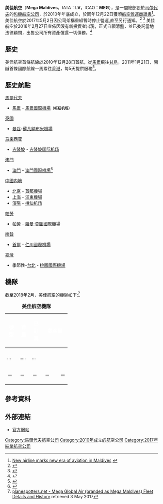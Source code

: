 {{Infobox_Airline
|airline=美佳航空<br />Mega Maldives
|logo=Mega Promoting Logo.jpg
|logo_size=200
|IATA=LV
|ICAO=MEG
|callsign=Sandbar
|parent=美佳航空服務（馬爾代夫）有限公司
|founded=2010年
|ceased=2017年5月
|headquarters= [[馬累|馬累]]
|key_people=George Weinmann（[[主席|主席]]）<br> Mifzal Ahmed（[[執行董事|執行董事]]）
|hubs=[[馬累國際機場|馬累國際機場]]
|focus_cities=
|frequent_flyer=BB airlines and Mega Maldives Alliance
|lounge=Plaza Premier Lounge
|alliance=
|fleet_size=0
|destinations=0
|country={{MDV}}
|website=http://www.megamaldivesair.com/
}}
'''美佳航空'''（'''Mega Maldives'''，IATA：'''LV'''，ICAO：'''MEG'''），是一間總部設於[[马尔代夫|马尔代夫]]的[[包機|包機]][[航空公司|航空公司]]，於2010年年底成立，於同年12月22日獲頒[[航空營運商證書|航空營運商證書]]<ref>[http://www.haveeru.com.mv/english/details/33945 New airline marks new era of aviation in Maldives] {{webarchive|url=https://web.archive.org/web/20110617041511/http://www.haveeru.com.mv/english/details/33945 |date=2011-06-17 }}</ref>。
美佳航空於2017年5月2日因公司架構重組暫時停止營運,直至另行通知。<ref>{{cite web |url=http://www.ttgasia.com/article.php?article_id=29365 |title=存档副本 |accessdate=2017-05-09 |deadurl=yes |archiveurl=https://web.archive.org/web/20170505084059/http://www.ttgasia.com/article.php?article_id=29365 |archivedate=2017-05-05 }}</ref>
<ref>{{Cite web |url=http://megamaldivesair.com/en/about-us/news-and-media/news/mega-maldives-airlines-announces-temporary-suspension-of-operations |title=MEGA Maldives Airlines Announces Temporary Suspension of Operations |access-date=2018-02-07 |archive-url=https://web.archive.org/web/20180207122553/http://megamaldivesair.com/en/about-us/news-and-media/news/mega-maldives-airlines-announces-temporary-suspension-of-operations |archive-date=2018-02-07 |dead-url=yes }}</ref>
美佳航空於2018年2月27日宣佈因沒有新投資者出現，正式自願清盤，並已委託當地法律顧問，出售公司所有資產償還一切債務。<ref>{{Cite web |url=http://newsroom.aviator.aero/mega-maldives-liquidation/ |title=存档副本 |access-date=2018-03-09 |archive-date=2019-11-14 |archive-url=https://web.archive.org/web/20191114070954/https://newsroom.aviator.aero/mega-maldives-liquidation/ |dead-url=no }}</ref>

== 歷史 ==


美佳航空首條航線於2010年12月28日首航，從[[馬累|馬累]]飛往[[甘島|甘島]]。2011年1月21日，開辦首條國際航線—馬累往[[香港|香港]]，每5天提供服務<ref>{{Cite web |url=http://airlineroute.net/2011/01/27/sp-27jan11/ |title=存档副本 |access-date=2011-02-20 |archive-date=2011-08-24 |archive-url=https://web.archive.org/web/20110824113027/http://airlineroute.net/2011/01/27/sp-27jan11/ |dead-url=no }}</ref>。

== 歷史航點 ==
;[[馬爾代夫|馬爾代夫]]
* [[馬累|馬累]] - [[馬累國際機場|馬累國際機場]]<small>'''（枢纽机场）'''</small>

;[[泰國|泰國]]
*[[曼谷|曼谷]]-[[蘇凡納布米機場|蘇凡納布米機場]]
;[[马来西亚|马来西亚]]
* [[吉隆坡|吉隆坡]] - [[吉隆坡国际机场|吉隆坡国际机场]]

;[[澳門|澳門]]
* [[澳門|澳門]] - [[澳門國際機場|澳門國際機場]]<ref>{{Cite web |url=http://www.flightradar24.com/data/flights/lv6156/ |title=存档副本 |access-date=2015-05-01 |archive-date=2019-11-30 |archive-url=https://web.archive.org/web/20191130185034/https://www.flightradar24.com/data/flights/lv6156/ |dead-url=no }}</ref>



;[[中國内地|中國内地]]
* [[北京市|北京]] - [[北京首都国际机场|首都機場]]
* [[上海市|上海]] - [[上海浦东国际机场|浦東機場]]
* [[瀋陽市|瀋陽]] - [[瀋陽桃仙國際機場|桃仙机场]]

;[[帕勞共和國|帕勞]]
* [[帕勞|帕勞]] - [[羅曼·莫圖國際機場|羅曼·莫圖國際機場]]

;[[南韓|南韓]]
* [[首爾|首爾]] - [[仁川國際機場|仁川國際機場]]

;[[中華民國|臺灣]]
* 季節性-[[台北|台北]] - [[桃園國際機場|桃園國際機場]]

== 機隊 ==
截至2018年2月，美佳航空的機隊如下:<ref>[https://www.planespotters.net/airline/Mega-Global-Air planespotters.net - Mega Global Air (branded as Mega Maldives) Fleet Details and History] {{Wayback|url=https://www.planespotters.net/airline/Mega-Global-Air |date=20190813061635 }} retrieved 3 May 2017</ref>
{| class="toccolours" border="1" cellpadding="3" style="border-collapse:collapse;text-align:center"
|+ '''美佳航空機隊'''
|- bgcolor=blue
!rowspan=2|<font color=white>機型
!rowspan=2|<font color=white>數量
!rowspan=2|<font color=white>已訂購
!colspan=4|<font color=white>載客量
!rowspan=2|<font color=white>備註
|-bgcolor=blue
! style="width:25px;" |<abbr title="商務艙"><span style="color:white;">C</abbr>
! style="width:25px;" |<abbr title="特選經濟艙"><span style="color:white;">Y+</abbr>
! style="width:25px;" |<abbr title="經濟艙"><span style="color:white;">Y</abbr>
! style="width:35px;"| <span style="color:white;">-
|-
|rowspan="2;"|－
|rowspan="2;"|－
|rowspan="2;"|－
|－
|'''－'''
|－
|colspan=5|
|}
</center>

== 參考資料 ==
{{reflist}}

== 外部連結 ==
* [https://web.archive.org/web/20130205064904/http://megamaldivesair.com/ 官方網站]

[[Category:馬爾代夫航空公司|Category:馬爾代夫航空公司]]
[[Category:2010年成立的航空公司|Category:2010年成立的航空公司]]
[[Category:2017年結業航空公司|Category:2017年結業航空公司]]